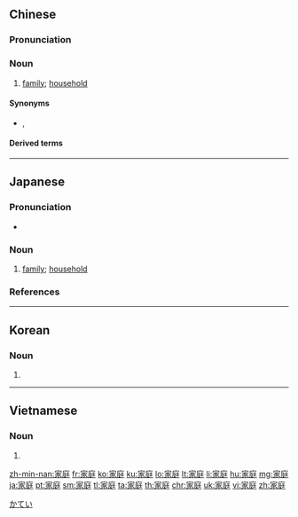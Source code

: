 ==Chinese==
{{zh-forms}}

===Pronunciation===
{{zh-pron
|m=jiātíng
|c=gaa1 ting4
|h=pfs=kâ-thìn
|md=gă-tìng
|mn=ka-têng
|w=1jia din
|ma=y
|cat=n
}}

===Noun===
{{zh-noun}}

# [[family]]; [[household]] {{zh-mw|戶|個}}
#: {{zh-x|寄養 家庭|[[foster family|foster '''family''']]}}

====Synonyms====
* {{sense|family}} {{zh-l|家族}}, {{zh-l|家}}

====Derived terms====
{{zh-der|家庭暴力|家庭病床|家庭成員|家庭服務員|家庭婦女|家庭副業|家庭教師|家庭聯產承包責任制|家庭劇院|家庭農場|家庭托兒所|家庭醫生|家庭影院|主幹家庭|傀儡家庭|半邊家庭|單親家庭|大家庭|妨害家庭罪|家庭主夫|家庭主婦|家庭主義|家庭作業|家庭制度|家庭園藝|家庭婦男|家庭寄養|家庭教育|家庭汙水|家庭煮夫|家庭福利|家庭管理|家庭經濟|家庭計畫|家庭訪問|家庭護理|家庭團圓|家庭醫學|家庭醫師|家庭電影院|小家庭|折衷家庭|核心家庭|破碎家庭|雙薪家庭}}

{{zh-cat|Beginning|Family}}

----

==Japanese==
{{ja-kanjitab|か|てい|yomi=on}}

===Pronunciation===
* {{ja-pron|かてい|y=o|acc=0|acc_ref=NHK}}

===Noun===
{{ja-noun|かてい}}

# [[family]]; [[household]]

===References===
<references/>

[[Category:ja:Family|かてい]]

----

==Korean==
{{ko-hanjatab|家|庭}}

===Noun===
{{ko-noun|hangeul=가정}}

# {{hanja form of|가정|[[family]], [[household]]}}

----

==Vietnamese==
{{vi-hantutab}}

===Noun===
{{vi-hantu}}

# {{han tu form of|gia đình|[[family]]}}

[[zh-min-nan:家庭]]
[[fr:家庭]]
[[ko:家庭]]
[[ku:家庭]]
[[lo:家庭]]
[[lt:家庭]]
[[li:家庭]]
[[hu:家庭]]
[[mg:家庭]]
[[ja:家庭]]
[[pt:家庭]]
[[sm:家庭]]
[[tl:家庭]]
[[ta:家庭]]
[[th:家庭]]
[[chr:家庭]]
[[uk:家庭]]
[[vi:家庭]]
[[zh:家庭]]